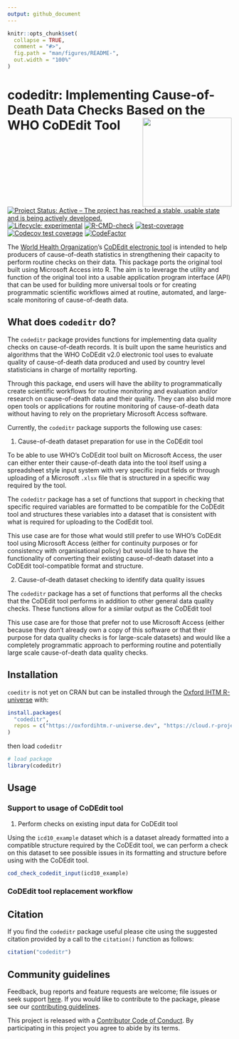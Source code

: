 ```yaml
---
output: github_document
---
```


<!-- README.md is generated from README.Rmd. Please edit that file -->

```r
knitr::opts_chunk$set(
  collapse = TRUE,
  comment = "#>",
  fig.path = "man/figures/README-",
  out.width = "100%"
)
```

# codeditr: Implementing Cause-of-Death Data Checks Based on the WHO CoDEdit Tool <img src='man/figures/logo.png' width='200px' align='right' />

<!-- badges: start -->
[![Project Status: Active – The project has reached a stable, usable state and is being actively developed.](https://www.repostatus.org/badges/latest/active.svg)](https://www.repostatus.org/#active)
[![Lifecycle: experimental](https://img.shields.io/badge/lifecycle-experimental-orange.svg)](https://lifecycle.r-lib.org/articles/stages.html#experimental)
[![R-CMD-check](https://github.com/OxfordIHTM/codeditr/actions/workflows/R-CMD-check.yaml/badge.svg)](https://github.com/OxfordIHTM/codeditr/actions/workflows/R-CMD-check.yaml)
[![test-coverage](https://github.com/OxfordIHTM/codeditr/actions/workflows/test-coverage.yaml/badge.svg)](https://github.com/OxfordIHTM/codeditr/actions/workflows/test-coverage.yaml)
[![Codecov test coverage](https://codecov.io/gh/OxfordIHTM/codeditr/branch/main/graph/badge.svg)](https://app.codecov.io/gh/OxfordIHTM/codeditr?branch=main)
[![CodeFactor](https://www.codefactor.io/repository/github/OxfordIHTM/codeditr/badge)](https://www.codefactor.io/repository/github/OxfordIHTM/codeditr)
<!-- badges: end -->

The [World Health Organization](https://www.who.int/)'s [CoDEdit electronic tool](https://www.who.int/standards/classifications/classification-of-diseases/services/codedit-tool) is intended to help producers of cause-of-death statistics in strengthening their capacity to perform routine checks on their data. This package ports the original tool built using Microsoft Access into R. The aim is to leverage the utility and function of the original tool into a usable application program interface (API) that can be used for building more universal tools or for creating programmatic scientific workflows aimed at routine, automated, and large-scale monitoring of cause-of-death data.

## What does `codeditr` do?

The `codeditr` package provides functions for implementing data quality checks on cause-of-death records. It is built upon the same heuristics and algorithms that the WHO CoDEdit v2.0 electronic tool uses to evaluate quality of cause-of-death data produced and used by country level statisticians in charge of mortality reporting.

Through this package, end users will have the ability to programmatically create scientific workflows for routine monitoring and evaluation and/or research on cause-of-death data and their quality. They can also build more open tools or applications for routine monitoring of cause-of-death data without having to rely on the proprietary Microsoft Access software.

Currently, the `codeditr` package supports the following use cases:

1. Cause-of-death dataset preparation for use in the CoDEdit tool

To be able to use WHO's CoDEdit tool built on Microsoft Access, the user can either enter their cause-of-death data into the tool itself using a spreadsheet style input system with very specific input fields or through uploading of a Microsoft `.xlsx` file that is structured in a specific way required by the tool.

The `codeditr` package has a set of functions that support in checking that specific required variables are formatted to be compatible for the CoDEdit tool and structures these variables into a dataset that is consistent with what is required for uploading to the CodEdit tool.

This use case are for those what would still prefer to use WHO's CoDEdit tool using Microsoft Access (either for continuity purposes or for consistency with organisational policy) but would like to have the functionality of converting their existing cause-of-death dataset into a CoDEdit tool-compatible format and structure.

2. Cause-of-death dataset checking to identify data quality issues

The `codeditr` package has a set of functions that performs all the checks that the CoDEdit tool performs in addition to other general data quality checks. These functions allow for a similar output as the CoDEdit tool

This use case are for those that prefer not to use Microsoft Access (either because they don't already own a copy of this software or that their purpose for data quality checks is for large-scale datasets) and would like a completely programmatic approach to performing routine and potentially large scale cause-of-death data quality checks.

## Installation

`coeditr` is not yet on CRAN but can be installed through the [Oxford IHTM R-universe](https://oxfordihtm.r-universe.dev) with:

```r
install.packages(
  "codeditr",
  repos = c("https://oxfordihtm.r-universe.dev", "https://cloud.r-project.org")
)
```

then load `codeditr`

```r
# load package
library(codeditr)
```

## Usage

### Support to usage of CoDEdit tool

1. Perform checks on existing input data for CoDEdit tool

Using the `icd10_example` dataset which is a dataset already formatted into a compatible structure required by the CoDEdit tool, we can perform a check on this dataset to see possible issues in its formatting and structure before using with the CoDEdit tool.

```r
cod_check_codedit_input(icd10_example)
```



### CoDEdit tool replacement workflow

## Citation

If you find the `codeditr` package useful please cite using the suggested citation provided by a call to the `citation()` function as follows:

```r
citation("codeditr")
```

## Community guidelines

Feedback, bug reports and feature requests are welcome; file issues or seek support [here](https://github.com/OxfordIHTM/codeditr/issues). If you would like to contribute to the package, please see our [contributing guidelines](https://oxford-ihtm.io/codeditr/CONTRIBUTING.html).

This project is released with a [Contributor Code of Conduct](https://OxfordIHTM/codeditr/CODE_OF_CONDUCT.html). By participating in this project you agree to abide by its terms.

